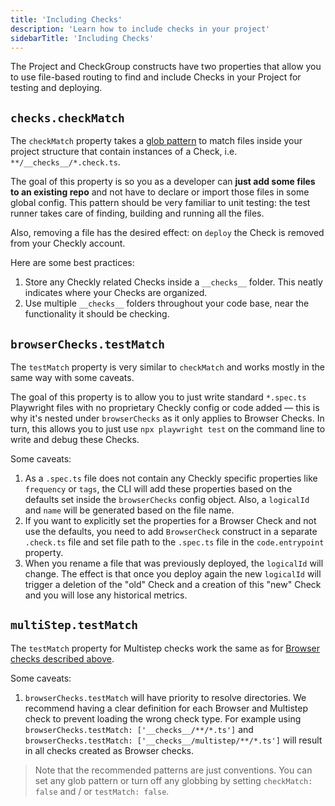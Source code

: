 ```yaml
---
title: 'Including Checks'
description: 'Learn how to include checks in your project'
sidebarTitle: 'Including Checks'
---
```


The Project and CheckGroup constructs have two properties that allow you to use file-based routing to find and
include Checks in your Project for testing and deploying.

## `checks.checkMatch`

The `checkMatch` property takes a [glob pattern](https://www.npmjs.com/package/glob) to match files inside your
project structure that contain instances of a Check, i.e. `**/__checks__/*.check.ts`. 

The goal of this property is so you as a developer can **just add some files to an existing repo** and not have to declare
or import those files in some global config. This pattern should be very familiar to unit testing: the test runner takes
care of finding, building and running all the files.

Also, removing a file has the desired effect: on `deploy` the Check is removed from your Checkly account.

Here are some best practices:
1. Store any Checkly related Checks inside a `__checks__` folder. This neatly indicates where your Checks are organized.
2. Use multiple `__checks__` folders throughout your code base, near the functionality it should be checking.

## `browserChecks.testMatch`

The `testMatch` property is very similar to `checkMatch` and works mostly in the same way with some caveats. 

The goal of this property is to allow you to just write standard `*.spec.ts` Playwright files with no proprietary Checkly 
config or code added — this is why it's nested under `browserChecks` as it only applies to Browser Checks. In turn, this
allows you to just use `npx playwright test` on the command line to write and debug these Checks.

Some caveats:
1. As a `.spec.ts` file does not contain any Checkly specific properties like `frequency` or `tags`, the CLI will add 
these properties based on the defaults set inside the `browserChecks` config object. Also, a `logicalId` and `name` will 
be generated based on the file name.
2. If you want to explicitly set the properties for a Browser Check and not use the defaults, you need to add `BrowserCheck`
construct in a separate `.check.ts` file and set file path to the `.spec.ts` file in the `code.entrypoint` property.
3. When you rename a file that was previously deployed, the `logicalId` will change. The effect is that once you deploy
again the new `logicalId` will trigger a deletion of the "old" Check and a creation of this "new" Check and you will lose
any historical metrics.

## `multiStep.testMatch`

The `testMatch` property for Multistep checks work the same as for [Browser checks described above](/docs/cli/using-check-test-match/#browsercheckstestmatch).

Some caveats:
1. `browserChecks.testMatch` will have priority to resolve directories. We recommend having a clear definition for each Browser and Multistep check
to prevent loading the wrong check type. For example using `browserChecks.testMatch: ['__checks__/**/*.ts']` and `browserChecks.testMatch: ['__checks__/multistep/**/*.ts']` will result
in all checks created as Browser checks.


> Note that the recommended patterns are just conventions. You can set any glob pattern or turn off any globbing by setting
`checkMatch: false` and / or `testMatch: false`. 




